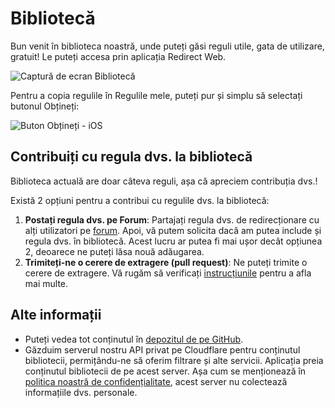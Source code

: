 # Bibliotecă

Bun venit în biblioteca noastră, unde puteți găsi reguli utile, gata de utilizare, gratuit! Le puteți accesa prin aplicația Redirect Web.

![Captură de ecran Bibliotecă](/img/library-screenshot.webp)

Pentru a copia regulile în Regulile mele, puteți pur și simplu să selectați butonul Obțineți:

![Buton Obțineți - iOS](/img/library-get-button-ios.gif)

## Contribuiți cu regula dvs. la bibliotecă

Biblioteca actuală are doar câteva reguli, așa că apreciem contribuția dvs.!

Există 2 opțiuni pentru a contribui cu regulile dvs. la bibliotecă:

1. **Postați regula dvs. pe Forum**: Partajați regula dvs. de redirecționare cu alți utilizatori pe [forum](https://github.com/mshibanami/redirect-web/discussions/categories/redirect-rules). Apoi, vă putem solicita dacă am putea include și regula dvs. în bibliotecă. Acest lucru ar putea fi mai ușor decât opțiunea 2, deoarece ne puteți lăsa nouă adăugarea.
2. **Trimiteți-ne o cerere de extragere (pull request)**: Ne puteți trimite o cerere de extragere. Vă rugăm să verificați [instrucțiunile](https://github.com/mshibanami/redirect-web/tree/main/library) pentru a afla mai multe.

## Alte informații

- Puteți vedea tot conținutul în [depozitul de pe GitHub](https://github.com/mshibanami/redirect-web/tree/main/library).
- Găzduim serverul nostru API privat pe Cloudflare pentru conținutul bibliotecii, permițându-ne să oferim filtrare și alte servicii. Aplicația preia conținutul bibliotecii de pe acest server. Așa cum se menționează în [politica noastră de confidențialitate](privacy-policy.mdx), acest server nu colectează informațiile dvs. personale.